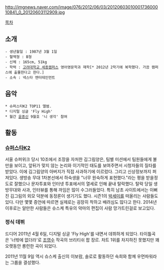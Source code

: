 http://imgnews.naver.com/image/076/2012/06/03/2012060301000173600010841_0_20120603112909.jpg

[[목차]]

== 소개 ==
 - 생년월일 : 1987년 3월 1일
 - 혈액형 : B형
 - 신체 : 165cm, 51kg
 - 학력 : [[고려대학교 세종캠퍼스]] 영어영문학과 재학[* 2012년 2학기에 복학했다. 가끔 캠퍼스에 출몰한다고 한다.]
 - 소속 : 넥스타 엔터테인먼트

== 음악 ==
 * 슈퍼스타K2 TOP11 앨범.
 * 디지털 싱글 'Fly High'
 * 월간 [[윤종신]] 9월호 '니 생각' 참여

== 활동 ==
=== [[슈퍼스타K2]] ===
서울 슈퍼위크 당시 10조에서 조장을 자처한 김그림양은, 팀별 미션에서 팀원들에게 불만을 보이고, 앞뒤가 맞지 않는 논리와 이기적인 태도를 보여주면서 시청자들의 질타를 받았다. 이에 김그림양의 아버지가 직접 사과하기에 이르렀다. 그리고 신상정보까지 퍼져있다. 생방송 무대 1차본선에서 하숙생을 "너무 원숙하게 표현했다."라는 평을 받을정도로 잘했으나 문자투표와 인터넷 투표에서의 열세로 인해 끝내 탈락했다. 탈락 당일 생방무대와 사과, 인터뷰를 통해 까임은 많이 수그러들었다. 특히 남초 사이트에서는 이뻐진 김그림의 외모 덕분에 동정론이 생기기도 했다. 시즌1의 [[박세미]]를 떠올리는 사람들도 있다. 다만 몇몇 증언에 따르면 실제로는 굉장히 착하고 배려심도 많다고 한다. 2014년 이후로는 알만한 사람들은 슈스케 특유의 악마의 편집이 사람 망가트린걸로 보고있다.

=== 정식 데뷔 ===
드디어 2011년 4월 6일, 디지털 싱글 'Fly High'를 내면서 데뷔하게 되었다. 타이틀곡은 '너밖에 없더라'로 [[조영수]] 작곡의 브리티쉬 팝 장르. 차트 1위를 차지하진 못했지만 꽤 오랫동안 롱런한 곡이 되었다.

2011년 11월 9일 역시 슈스케 출신의 이보람, 솔로로 활동하던 숙희와 함께 우먼파워라는 그룹을 결성했다.
